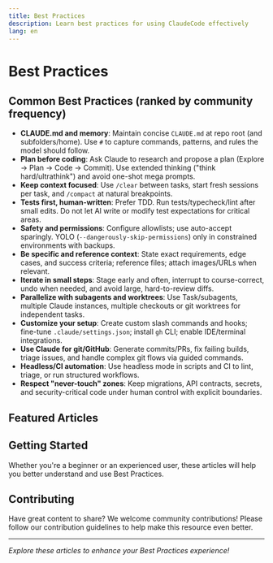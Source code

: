 ```yaml
---
title: Best Practices
description: Learn best practices for using ClaudeCode effectively
lang: en
---
```


# Best Practices

## Common Best Practices (ranked by community frequency)

- **CLAUDE.md and memory**: Maintain concise `CLAUDE.md` at repo root (and subfolders/home). Use `#` to capture commands, patterns, and rules the model should follow.
- **Plan before coding**: Ask Claude to research and propose a plan (Explore → Plan → Code → Commit). Use extended thinking ("think hard/ultrathink") and avoid one-shot mega prompts.
- **Keep context focused**: Use `/clear` between tasks, start fresh sessions per task, and `/compact` at natural breakpoints.
- **Tests first, human-written**: Prefer TDD. Run tests/typecheck/lint after small edits. Do not let AI write or modify test expectations for critical areas.
- **Safety and permissions**: Configure allowlists; use auto-accept sparingly. YOLO (`--dangerously-skip-permissions`) only in constrained environments with backups.
- **Be specific and reference context**: State exact requirements, edge cases, and success criteria; reference files; attach images/URLs when relevant.
- **Iterate in small steps**: Stage early and often, interrupt to course-correct, undo when needed, and avoid large, hard-to-review diffs.
- **Parallelize with subagents and worktrees**: Use Task/subagents, multiple Claude instances, multiple checkouts or git worktrees for independent tasks.
- **Customize your setup**: Create custom slash commands and hooks; fine-tune `.claude/settings.json`; install `gh` CLI; enable IDE/terminal integrations.
- **Use Claude for git/GitHub**: Generate commits/PRs, fix failing builds, triage issues, and handle complex git flows via guided commands.
- **Headless/CI automation**: Use headless mode in scripts and CI to lint, triage, or run structured workflows.
- **Respect "never-touch" zones**: Keep migrations, API contracts, secrets, and security-critical code under human control with explicit boundaries.

## Featured Articles

<Cards>
  <Card 
    title="How I use Claude Code (+ my best tips)" 
    description="A comprehensive guide from a Cursor power user who switched to Claude Code, including practical tips, workflow optimization, and real-world usage patterns."
    href="/docs/en/best-practices/builder-claude-code" 
  />
  <Card 
    title="Cal Rueb's Claude Code Best Practices" 
    description="Essential Claude Code best practices from Anthropic's Cal Rueb, covering everything from basic setup to advanced techniques with embedded YouTube video."
    href="/docs/en/best-practices/cal-rueb-claude-code-best-practices" 
  />
  <Card 
    title="Claude Code Best Practices" 
    description="Best practices for effective agentic coding with Claude Code."
    href="/docs/en/best-practices/claude-code-best-practices" 
  />
  <Card 
    title="One and a Half Months of Intensive Claude Code Usage Experience" 
    description="Personal experience and insights from intensive use of Claude Code over one and a half months"
    href="/docs/en/best-practices/onevcat-claude-code-experience" 
  />
  <Card 
    title="How I Use Claude Code" 
    description="A comprehensive guide to effective Claude Code usage patterns, from thread management to MCP servers, planning modes, and productivity tips for AI-assisted development."
    href="/docs/en/best-practices/how-i-use-claude-code" 
  />
  <Card 
    title="Field Notes From Shipping Real Code With Claude" 
    description="A comprehensive guide to AI-assisted development that actually works in production. Learn the three modes of vibe-coding, infrastructure setup, and the sacred rule of human-written tests."
    href="/docs/en/best-practices/field-notes-shipping-real-code-claude" 
  />
  <Card 
    title="Claude Code is My Computer" 
    description="A deep dive into using Claude Code in no-prompt mode for daily development tasks. Learn how to leverage AI for content shipping, code extraction, automation, and system management."
    href="/docs/en/best-practices/claude-code-is-my-computer" 
  />
</Cards>

## Getting Started

Whether you're a beginner or an experienced user, these articles will help you better understand and use Best Practices.

## Contributing

Have great content to share? We welcome community contributions! Please follow our contribution guidelines to help make this resource even better.

---

*Explore these articles to enhance your Best Practices experience!*